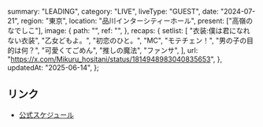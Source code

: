   summary: "LEADING",
  category: "LIVE",
  liveType: "GUEST",
  date: "2024-07-21",
  region: "東京",
  location: "品川インターシティーホール",
  present: ["高嶺のなでしこ"],
  image: {
    path: "",
    ref: "",
  },
  recaps: {
    setlist: [
      "衣装:僕は君になれない衣装",
      "乙女どもよ。",
      "初恋のひと。",
      "MC",
      "モテチェン！",
      "男の子の目的は何？",
      "可愛くてごめん",
      "推しの魔法",
      "ファンサ",
    ],
    url: "https://x.com/Mikuru_hositani/status/1814948983040835653",
  },
  updatedAt: "2025-06-14",
};

## リンク

- [公式スケジュール](https://takanenonadeshiko.jp/?p=2214)
